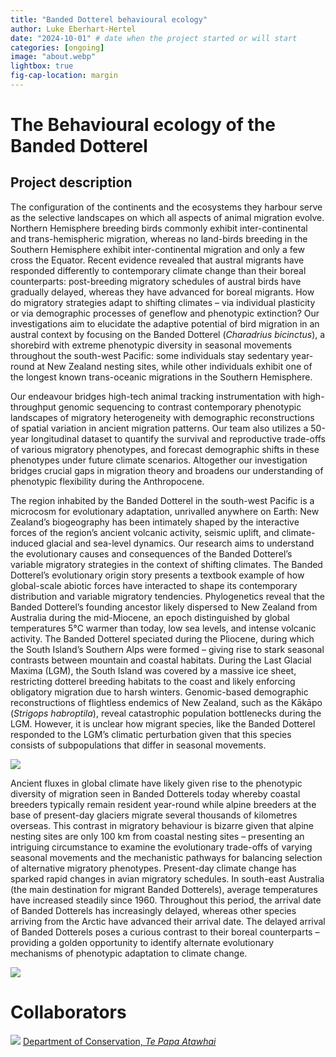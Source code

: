 ```yaml
---
title: "Banded Dotterel behavioural ecology"
author: Luke Eberhart-Hertel
date: "2024-10-01" # date when the project started or will start
categories: [ongoing]
image: "about.webp"
lightbox: true
fig-cap-location: margin
---
```


# The Behavioural ecology of the Banded Dotterel

## Project description

The configuration of the continents and the ecosystems they harbour serve as the selective landscapes on which all aspects of animal migration evolve. Northern Hemisphere breeding birds commonly exhibit inter-continental and trans-hemispheric migration, whereas no land-birds breeding in the Southern Hemisphere exhibit inter-continental migration and only a few cross the Equator. Recent evidence revealed that austral migrants have responded differently to contemporary climate change than their boreal counterparts: post-breeding migratory schedules of austral birds have gradually delayed, whereas they have advanced for boreal migrants. How do migratory strategies adapt to shifting climates – via individual plasticity or via demographic processes of geneflow and phenotypic extinction? Our investigations aim to elucidate the adaptive potential of bird migration in an austral context by focusing on the Banded Dotterel (*Charadrius bicinctus*), a shorebird with extreme phenotypic diversity in seasonal movements throughout the south-west Pacific: some individuals stay sedentary year-round at New Zealand nesting sites, while other individuals exhibit one of the longest known trans-oceanic migrations in the Southern Hemisphere. 

Our endeavour bridges high-tech animal tracking instrumentation with high-throughput genomic sequencing to contrast contemporary phenotypic landscapes of migratory heterogeneity with demographic reconstructions of spatial variation in ancient migration patterns. Our team also utilizes a 50-year longitudinal dataset to quantify the survival and reproductive trade-offs of various migratory phenotypes, and forecast demographic shifts in these phenotypes under future climate scenarios. Altogether our investigation bridges crucial gaps in migration theory and broadens our understanding of phenotypic flexibility during the Anthropocene.

The region inhabited by the Banded Dotterel in the south-west Pacific is a microcosm for evolutionary adaptation, unrivalled anywhere on Earth: New Zealand’s biogeography has been intimately shaped by the interactive forces of the region’s ancient volcanic activity, seismic uplift, and climate-induced glacial and sea-level dynamics. Our research aims to understand the evolutionary causes and consequences of the Banded Dotterel's variable migratory strategies in the context of shifting climates. The Banded Dotterel’s evolutionary origin story presents a textbook example of how global-scale abiotic forces have interacted to shape its contemporary distribution and variable migratory tendencies. Phylogenetics reveal that the Banded Dotterel’s founding ancestor likely dispersed to New Zealand from Australia during the mid-Miocene, an epoch distinguished by global temperatures 5°C warmer than today, low sea levels, and intense volcanic activity. The Banded Dotterel speciated during the Pliocene, during which the South Island’s Southern Alps were formed – giving rise to stark seasonal contrasts between mountain and coastal habitats. During the Last Glacial Maxima (LGM), the South Island was covered by a massive ice sheet, restricting dotterel breeding habitats to the coast and likely enforcing obligatory migration due to harsh winters. Genomic-based demographic reconstructions of flightless endemics of New Zealand, such as the Kākāpo (*Strigops habroptila*), reveal catastrophic population bottlenecks during the LGM. However, it is unclear how migrant species, like the Banded Dotterel responded to the LGM’s climatic perturbation given that this species consists of subpopulations that differ in seasonal movements. 

![](Fig1.webp)


Ancient fluxes in global climate have likely given rise to the phenotypic diversity of migration seen in Banded Dotterels today whereby coastal breeders typically remain resident year-round while alpine breeders at the base of present-day glaciers migrate several thousands of kilometres overseas. This contrast in migratory behaviour is bizarre given that alpine nesting sites are only 100 km from coastal nesting sites – presenting an intriguing circumstance to examine the evolutionary trade-offs of varying seasonal movements and the mechanistic pathways for balancing selection of alternative migratory phenotypes. Present-day climate change has sparked rapid changes in avian migratory schedules. In south-east Australia (the main destination for migrant Banded Dotterels), average temperatures have increased steadily since 1960. Throughout this period, the arrival date of Banded Dotterels has increasingly delayed, whereas other species arriving from the Arctic have advanced their arrival date. The delayed arrival of Banded Dotterels poses a curious contrast to their boreal counterparts – providing a golden opportunity to identify alternate evolutionary mechanisms of phenotypic adaptation to climate change.

![](Fig2.webp)


# Collaborators
:::{#DOC .card }
![](https://www.doc.govt.nz/themes/2014/images/DOC_logo_horizontal_RGB_White_Text_1.svg)
[Department of Conservation, *Te Papa Atawhai* ](https://www.doc.govt.nz/)
:::
